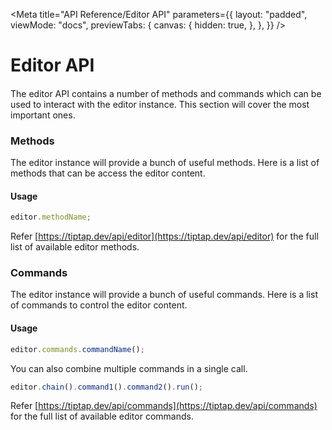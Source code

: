 
<Meta
  title="API Reference/Editor API"
  parameters={{
    layout: "padded",
    viewMode: "docs",
    previewTabs: {
      canvas: {
        hidden: true,
      },
    },
  }}
/>

# Editor API

####

The editor API contains a number of methods and commands which can be used to
interact with the editor instance. This section will cover the most important
ones.

### **Methods**

The editor instance will provide a bunch of useful methods. Here is a list of
methods that can be access the editor content.

<MethodsTable />

#### **Usage**

```js
editor.methodName;
```

Refer [https://tiptap.dev/api/editor](https://tiptap.dev/api/editor) for the
full list of available editor methods.

### **Commands**

The editor instance will provide a bunch of useful commands. Here is a list of
commands to control the editor content.

<CommandsTable />

#### **Usage**

```js
editor.commands.commandName();
```

You can also combine multiple commands in a single call.

```js
editor.chain().command1().command2().run();
```

Refer [https://tiptap.dev/api/commands](https://tiptap.dev/api/commands) for the
full list of available editor commands.
